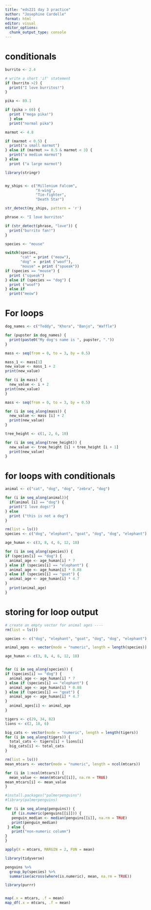 ```yaml
---
title: "eds221 day 3 practice"
author: "Josephine Cardelle"
format: html
editor: visual
editor_options: 
  chunk_output_type: console
---
```


# conditionals
```r
burrito <- 2.4

# write a short 'if' statement
if (burrito >2) {
  print("I love burritos!")
}
```


```r
pika <- 89.1

if (pika > 60) {
  print ("mega pika!")
  } else
  print("normal pika")


```

```r
marmot <- 4.8

if (marmot < 0.5) {
  print("a small marmot")
} else if (marmot >= 0.5 & marmot < 3) {
  print("a medium marmot")
} else
  print ("a large marmot")

```

```r
library(stringr)


my_ships <- c("Millenium Falcom",
              "X-wing",
              "Tie-fighter",
              "Death Star")

str_detect(my_ships, pattern = 'r')
```

```r
phrase <- "I love burritos"

if (str_detect(phrase, "love")) {
  print("burrito fan!")
}
```

```r
species <- "mouse"

switch(species,
       "cat" = print ("meow"),
       "dog" =  print ("woof"),
       "mouse" = print ("spueak"))
if (species == "mouse") {
  print ("squeak")
} else if (species == "dog") {
  print ("woof")
} else if
  print("meow")
```


# For loops
```r
dog_names <- c("Teddy", "Khora", "Banjo", "Waffle")

for (pupster in dog_names) {
  print(paste0("My dog's name is ", pupster, "."))
}
```


```r
mass <- seq(from = 0, to = 3, by = 0.5)

mass_1 <- mass[1]
new_value <- mass_1 + 2
print(new_value)

for (i in mass) {
  new_value <- i + 2
print(new_value)
}
```

```r
mass <- seq(from = 0, to = 3, by = 0.5)

for (i in seq_along(mass)) {
  new_value <- mass [i] + 2
  print(new_value)
}
```

```r
tree_height <- c(1, 2, 6, 10)

for (i in seq_along(tree_height)) {
  new_value <- tree_height [i] + tree_height [i + 1]
  print(new_value)
}

```

# for loops with conditionals
```r
animal <- c("cat", "dog", "dog", "zebra", "dog")

for (i in seq_along(animal)){
  if(animal [i] == "dog") {
  print("I love dogs!")
} else
  print ("this is not a dog")
}

```

```r
rm(list = ls())
species <- c("dog", "elephant", "goat", "dog", "dog", "elephant")

age_human <- c(3, 8, 4, 6, 12, 18)

for (i in seq_along(species)) {
if (species[i] == "dog") {
  animal_age <- age_human[i] * 7
} else if (species[i] == "elephant") {
  animal_age <- age_human[i] * 0.88
} else if (species[i] == "goat") {
  animal_age <- age_human[i] * 4.7
}  
  print(animal_age)
}

```

# storing for loop output

```r
# create an empty vector for animal ages ----
rm(list = ls())

species <- c("dog", "elephant", "goat", "dog", "dog", "elephant")

animal_ages <- vector(mode = "numeric", length = length(species))

age_human <- c(3, 8, 4, 6, 12, 18)


for (i in seq_along(species)) {
if (species[i] == "dog") {
  animal_age <- age_human[i] * 7
} else if (species[i] == "elephant") {
  animal_age <- age_human[i] * 0.88
} else if (species[i] == "goat") {
  animal_age <- age_human[i] * 4.7
}  
  animal_ages[i] <- animal_age
}
```

```r
tigers <- c(29, 34, 82)
lions <- c(2, 18, 6)

big_cats <- vector(mode = "numeric", length = length(tigers))
for (i in seq_along(tigers)) {
  total_cats <- tigers[i] + lions[i]
  big_cats[i] <- total_cats
}

```

```r
rm(list = ls())
mean_mtcars <- vector(mode = "numeric", length = ncol(mtcars))

for (i in 1:ncol(mtcars)) {
  mean_value <- mean(mtcars[[i]], na.rm = TRUE)
mean_mtcars[i] <- mean_value
}

```

```r
#install.packages("palmerpenguins")
#library(palmerpenguins)

for (i in seq_along(penguins)) {
   if (is.numeric(penguins[[i]])) {
   penguin_median <- median(penguins[[i]], na.rm = TRUE)
   print(penguin_median)
 } else {
   print("non-numeric column")
}
} 
```

```r
apply(X = mtcars, MARGIN = 2, FUN = mean)
```

```r
library(tidyverse)

penguins %>%
  group_by(species) %>%
  summarise(across(where(is.numeric), mean, na.rm = TRUE))
```

```r
library(purrr)


map(.x = mtcars, .f = mean)
map_df(.x = mtcars, .f = mean)

```

